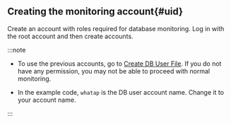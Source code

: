 ## Creating the monitoring account{#uid}

Create an account with roles required for database monitoring. Log in with the root account and then create accounts.

:::note

- To use the previous accounts, go to [Create DB User File](#create-db-user). If you do not have any permission, you may not be able to proceed with normal monitoring.

- In the example code, `whatap` is the DB user account name. Change it to your account name.

:::
